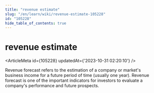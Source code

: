 ```yaml
---
title: "revenue estimate"
slug: "/en/learn/wiki/revenue-estimate-105228"
id: "105228"
hide_table_of_contents: true
---
```



# revenue estimate

<ArticleMeta id={105228} updatedAt={'2023-10-31 02:20:10'} />
<div className='border-solid border-b border-t-0 my-4 border-[var(--ifm-color-gray-300)]' />

Revenue forecast refers to the estimation of a company or market's business income for a future period of time (usually one year). Revenue forecast is one of the important indicators for investors to evaluate a company's performance and future prospects.
